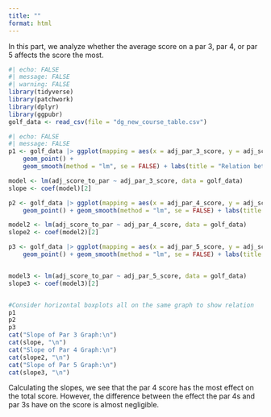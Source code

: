 ```yaml
---
title: ""
format: html
---
```

In this part, we analyze whether the average score on a par 3, par 4, or par 5 affects the score the most.
```r
#| echo: FALSE
#| message: FALSE
#| warning: FALSE
library(tidyverse)
library(patchwork)
library(dplyr)
library(ggpubr)
golf_data <- read_csv(file = "dg_new_course_table.csv")
```

```r
#| echo: FALSE
#| message: FALSE
p1 <- golf_data |> ggplot(mapping = aes(x = adj_par_3_score, y = adj_score_to_par)) +
    geom_point() + 
    geom_smooth(method = "lm", se = FALSE) + labs(title = "Relation between Par 3 Score and Total Score", subtitle = "Clear Relation", x = "Par 3 Score", y = "Total Score") + theme(plot.title = element_text(face = "bold"))  

model <- lm(adj_score_to_par ~ adj_par_3_score, data = golf_data)
slope <- coef(model)[2]

p2 <- golf_data |> ggplot(mapping = aes(x = adj_par_4_score, y = adj_score_to_par)) + 
    geom_point() + geom_smooth(method = "lm", se = FALSE) + labs(title = "Relation between Par 4 Score and Total Score", subtitle = "Clear Relation", x = "Par 4 Score", y = "Total Score") + theme(plot.title = element_text(face = "bold")) 

model2 <- lm(adj_score_to_par ~ adj_par_4_score, data = golf_data)
slope2 <- coef(model2)[2]

p3 <- golf_data |> ggplot(mapping = aes(x = adj_par_5_score, y = adj_score_to_par)) + 
    geom_point() + geom_smooth(method = "lm", se = FALSE) + labs(title = "Relation between Par 5 Score and Total Score", subtitle = "Clear Relation", x = "Par 5 Score", y = "Total Score") + theme(plot.title = element_text(face = "bold")) 


model3 <- lm(adj_score_to_par ~ adj_par_5_score, data = golf_data)
slope3 <- coef(model3)[2]


#Consider horizontal boxplots all on the same graph to show relation
p1
p2
p3
cat("Slope of Par 3 Graph:\n")
cat(slope, "\n")
cat("Slope of Par 4 Graph:\n")
cat(slope2, "\n")
cat("Slope of Par 5 Graph:\n")
cat(slope3, "\n")
```

Calculating the slopes, we see that the par 4 score has the most effect on the total score. However, the difference between the effect the par 4s and par 3s have on the score is almost negligible.